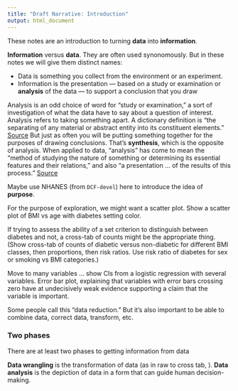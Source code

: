 ```yaml
---
title: "Draft Narrative: Introduction"
output: html_document
---
```


These notes are an introduction to turning **data** into **information**.

**Information** versus **data**.  They are often used synonomously.  But in these notes we will give them distinct names:

* Data is something you collect from the environment or an experiment.
* Information is the presentation --- based on a study or examination or **analysis** of the data --- to support a conclusion that you draw 

Analysis is an odd choice of word for "study or examination," a sort of investigation of what the data have to say about a question of interest. Analysis refers to taking something apart.  A dictionary definition is "the separating of any material or abstract entity into its constituent elements." [Source](http://dictionary.reference.com/browse/analysis) But just as often you will be putting something together for the purposes of drawing conclusions. That's **synthesis**, which is the opposite of analysis. When applied to data, "analysis" has come to mean the "method of studying the nature of something or determining its essential features and their relations," and also "a presentation ... of the results of this process." [Source](http://dictionary.reference.com/browse/analysis)

Maybe use NHANES (from `DCF-devel`) here to introduce the idea of **purpose**.  

For the purpose of exploration, we might want a scatter plot.
Show a scatter plot of BMI vs age with diabetes setting color.

If trying to assess the ability of a set criterion to distinguish between diabetes and not, a cross-tab of counts might be the appropriate thing.  (Show cross-tab of counts of diabetic versus non-diabetic for different BMI classes, then proportions, then risk ratios.  Use risk ratio of diabetes for sex or smoking vs BMI categories.)

Move to many variables ... show CIs from a logistic regression with several variables.  Error bar plot, explaining that variables with error bars crossing zero have at undecisively weak evidence supporting a claim that the variable is important.

Some people call this "data reduction."  But it's also important to be able to combine data, correct data, transform, etc.  

### Two phases

There are at least two phases to getting information from data

**Data wrangling** is the transformation of data (as in raw to cross tab, ).  **Data analysis** is the depiction of data in a form that can guide human decision-making.

